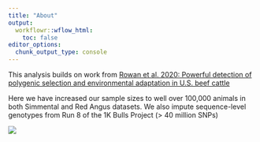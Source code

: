```yaml
---
title: "About"
output:
  workflowr::wflow_html:
    toc: false
editor_options:
  chunk_output_type: console
---
```


This analysis builds on work from [Rowan et al. 2020: Powerful detection of polygenic selection and environmental adaptation in U.S. beef cattle](https://www.biorxiv.org/content/10.1101/2020.03.11.988121v3)


Here we have increased our sample sizes to well over 100,000 animals in both Simmental and Red Angus datasets. We also impute sequence-level genotypes from Run 8 of the 1K Bulls Project (> 40 million SNPs)


![](../output/kmeans_clustering.png)
